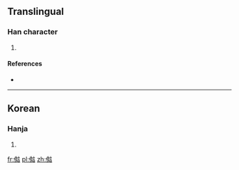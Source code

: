 ==Translingual==

===Han character===
{{Han char|rn=9|rad=人|as=08|sn=10|four=|canj=人女十口 (OVJR)}}

# {{defn|Han|sort=人08}}

====References====
* {{Han ref|kx=0109.171|dkj=|dj=|hdz=|uh=346C|ud=13420|bh=|bd=}}
----

==Korean==

===Hanja===
{{ko-hanja|hangeul=고|rv=go|mr=ko|y=ko}}

# {{defn|lang=ko|sort=人08}}

[[fr:㑬]]
[[pl:㑬]]
[[zh:㑬]]